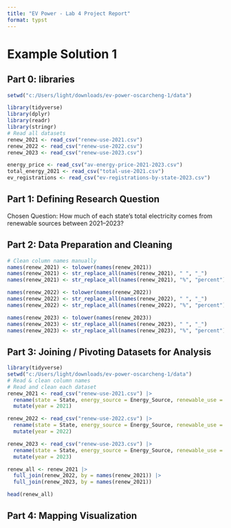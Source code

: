 ```yaml
---
title: "EV Power - Lab 4 Project Report"
format: typst
---
```


# Example Solution 1

## **Part 0: libraries**

```r
setwd("c:/Users/light/downloads/ev-power-oscarcheng-1/data")

library(tidyverse)   
library(dplyr)
library(readr)
library(stringr)
# Read all datasets
renew_2021 <- read_csv("renew-use-2021.csv")
renew_2022 <- read_csv("renew-use-2022.csv")
renew_2023 <- read_csv("renew-use-2023.csv")

energy_price <- read_csv("av-energy-price-2021-2023.csv")
total_energy_2021 <- read_csv("total-use-2021.csv")
ev_registrations <- read_csv("ev-registrations-by-state-2023.csv")

```

## **Part 1:** **Defining Research Question**

Chosen Question: How much of each state’s total electricity comes from renewable sources between 2021–2023?

## **Part 2: Data Preparation and Cleaning**

```r

# Clean column names manually
names(renew_2021) <- tolower(names(renew_2021))
names(renew_2021) <- str_replace_all(names(renew_2021), " ", "_")
names(renew_2021) <- str_replace_all(names(renew_2021), "%", "percent")

names(renew_2022) <- tolower(names(renew_2022))
names(renew_2022) <- str_replace_all(names(renew_2022), " ", "_")
names(renew_2022) <- str_replace_all(names(renew_2022), "%", "percent")

names(renew_2023) <- tolower(names(renew_2023))
names(renew_2023) <- str_replace_all(names(renew_2023), " ", "_")
names(renew_2023) <- str_replace_all(names(renew_2023), "%", "percent")

```

## **Part 3: Joining / Pivoting Datasets for Analysis**

```r
library(tidyverse)
setwd("c:/Users/light/downloads/ev-power-oscarcheng-1/data")
# Read & clean column names
# Read and clean each dataset
renew_2021 <- read_csv("renew-use-2021.csv") |>
  rename(state = State, energy_source = Energy_Source, renewable_use = Renewable_Use_2021) |>
  mutate(year = 2021)

renew_2022 <- read_csv("renew-use-2022.csv") |>
  rename(state = State, energy_source = Energy_Source, renewable_use = Renewable_Use_2022) |>
  mutate(year = 2022)

renew_2023 <- read_csv("renew-use-2023.csv") |>
  rename(state = State, energy_source = Energy_Source, renewable_use = Renewable_Use_2023) |>
  mutate(year = 2023)

renew_all <- renew_2021 |>
  full_join(renew_2022, by = names(renew_2021)) |>
  full_join(renew_2023, by = names(renew_2021))

head(renew_all)


```

## **Part 4: Mapping Visualization**

```r

```